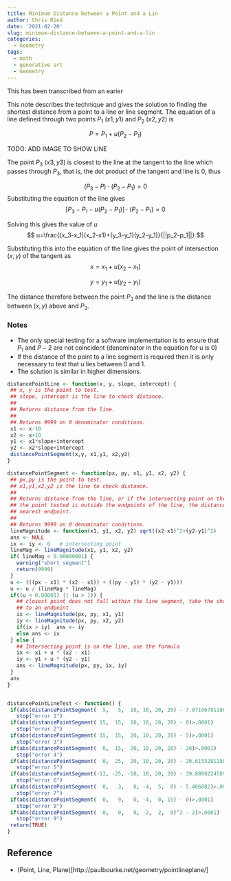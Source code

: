 ```yaml
---
title: Minimum Distance between a Point and a Lin
author: Chris Ried
date: '2021-02-20'
slug: minimum-distance-between-a-point-and-a-lin
categories:
  - Geometry
tags:
  - math
  - generative art
  - Geometry
---
```

This has been transcribed from an earier

This note describes the technique and gives the solution to finding the shortest distance from a point to a line or line segment. The equation of a line defined through two points $P_1$ $(x1,y1)$ and $P_2$ $(x2,y2)$ is

$$
P = P_1 + u(P_2-P_1)
$$

TODO: ADD IMAGE TO SHOW LINE

The point $P_3$ $(x3,y3)$ is closest to the line at the tangent to the line which passes through $P_3$, that is, the dot product of the tangent and line is 0, thus

$$
(P_3-P)\cdot(P_2-P_1)=0
$$
Substituting the equation of the line gives 
$$
[P_3-P_1-u(P_2-P_1)]\cdot(P_2-P_1)=0
$$

Solving this gives the value of $u$
$$
u=\frac{(x_3-x_1)(x_2-x1)+(y_3-y_1)(y_2-y_1)}{||p_2-p_1||}
$$

Substituting this into the equation of the line gives the point of intersection $(x,y)$ of the tangent as 
$$
x = x_1 + u(x_2-x_1)
$$

$$
y = y_1+u(y_2-y_1)
$$

The distance therefore between the point $P_3$ and the line is the distance between $(x,y)$ above and $P_3$.

### Notes

* The only special testing for a software implementation is to ensure that $P_1$ and $P-2$ are not coincident (denominator in the equation for u is 0)
* If the distance of the point to a line segment is required then it is only necessary to test that u lies between 0 and 1.
* The solution is similar in higher dimensions.

```r

distancePointLine <- function(x, y, slope, intercept) {
 ## x, y is the point to test.
 ## slope, intercept is the line to check distance.
 ##
 ## Returns distance from the line.
 ##
 ## Returns 9999 on 0 denominator conditions.
 x1 <- x-10
 x2 <- x+10
 y1 <- x1*slope+intercept
 y2 <- x2*slope+intercept
 distancePointSegment(x,y, x1,y1, x2,y2)
}

distancePointSegment <- function(px, py, x1, y1, x2, y2) {
 ## px,py is the point to test.
 ## x1,y1,x2,y2 is the line to check distance.
 ##
 ## Returns distance from the line, or if the intersecting point on the line nearest
 ## the point tested is outside the endpoints of the line, the distance to the
 ## nearest endpoint.
 ##
 ## Returns 9999 on 0 denominator conditions.
 lineMagnitude <- function(x1, y1, x2, y2) sqrt((x2-x1)^2+(y2-y1)^2)
 ans <- NULL
 ix <- iy <- 0   # intersecting point
 lineMag <- lineMagnitude(x1, y1, x2, y2)
 if( lineMag < 0.00000001) {
   warning("short segment")
   return(9999)
 }
 u <- (((px - x1) * (x2 - x1)) + ((py - y1) * (y2 - y1)))
 u <- u / (lineMag * lineMag)
 if((u < 0.00001) || (u > 1)) {
   ## closest point does not fall within the line segment, take the shorter distance
   ## to an endpoint
   ix <- lineMagnitude(px, py, x1, y1)
   iy <- lineMagnitude(px, py, x2, y2)
   if(ix > iy)  ans <- iy
   else ans <- ix
 } else {
   ## Intersecting point is on the line, use the formula
   ix <- x1 + u * (x2 - x1)
   iy <- y1 + u * (y2 - y1)
   ans <- lineMagnitude(px, py, ix, iy)
 }
 ans
}


distancePointLineTest <- function() {
 if(abs(distancePointSegment(  5,   5,  10, 10, 20, 20) - 7.07106781186548)>.0001)
   stop("error 1")
 if(abs(distancePointSegment( 15,  15,  10, 10, 20, 20) - 0)>.0001)
   stop("error 2")
 if(abs(distancePointSegment( 15,  15,  20, 10, 20, 20) - 5)>.0001)
   stop("error 3")
 if(abs(distancePointSegment(  0,  15,  20, 10, 20, 20) - 20)>.0001)
   stop("error 4")
 if(abs(distancePointSegment(  0,  25,  20, 10, 20, 20) - 20.6155281280883)>.0001)
   stop("error 5")
 if(abs(distancePointSegment(-13, -25, -50, 10, 20, 20) - 39.8808224589213)>.0001)
   stop("error 6")
 if(abs(distancePointSegment(  0,   3,   0, -4,  5,  0) - 5.466082)>.0001)
   stop("error 7")
 if(abs(distancePointSegment(  0,   9,   0, -4,  0, 15) - 0)>.0001)
   stop("error 8")
 if(abs(distancePointSegment(  0,   0,   0, -2,  2,  0)^2 - 2)>.0001)
   stop("error 9")
 return(TRUE)
}

```

## Reference 

* (Point, Line, Plane)[http://paulbourke.net/geometry/pointlineplane/]
